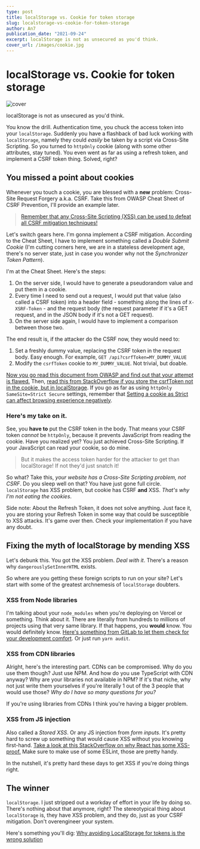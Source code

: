 ```yaml
---
type: post
title: localStorage vs. Cookie for token storage
slug: localstorage-vs-cookie-for-token-storage
author: An7
publication_date: "2021-09-24"
excerpt: localStorage is not as unsecured as you'd think.
cover_url: /images/cookie.jpg
---
```


# localStorage vs. Cookie for token storage

![cover](/images/cookie.jpg)

localStorage is not as unsecured as you'd think.

You know the drill. Authentication time, you chuck the access token into your
`localStorage`. Suddenly you have a flashback of bad luck working with
`localStorage`, namely they could _easily_ be taken by a script via Cross-Site
Scripting. So you turned to `httpOnly` cookie (along with some other attributes,
stay tuned). You even went as far as using a refresh token, and implement a CSRF
token thing. Solved, right?

## You missed a point about cookies

Whenever you touch a cookie, you are blessed with a **new** problem: Cross-Site
Request Forgery a.k.a. CSRF. Take this from OWASP Cheat Sheet of CSRF
Prevention, I'll provide an example later.

> [Remember that any Cross-Site Scripting (XSS) can be used to defeat all CSRF mitigation techniques!][1]

Let's switch gears here. I'm gonna implement a CSRF mitigation. According to the
Cheat Sheet, I have to implement something called a _Double Submit Cookie_ (I'm
cutting corners here, we are in a stateless development age, there's no server
state, just in case you wonder why not the _Synchronizer Token Pattern_).

I'm at the Cheat Sheet. Here's the steps:

1. On the server side, I would have to generate a pseudorandom value and put
   them in a cookie.
2. Every time I need to send out a request, I would put that value (also called
   a CSRF token) into a header field - something along the lines of
   `X-XSRF-Token` - and the request body (the request parameter if it's a GET
   request, and in the JSON body if it's not a GET request).
3. On the server side again, I would have to implement a comparison between
   those two.

The end result is, if the attacker do the CSRF now, they would need to:

1. Set a freshly dummy value, replacing the CSRF token in the request body. Easy
   enough. For example, `GET /api?csrfToken=MY_DUMMY_VALUE`
2. Modify the `csrfToken` cookie to `MY_DUMMY_VALUE`. Not trivial, but doable.

[Now you go read this document from OWASP and find out that your attempt is flawed.][2]
Then,
[read this from StackOverflow if you store the csrfToken not in the cookie, but in localStorage][3].
If you go as far as using `httpOnly SameSite=Strict Secure` settings, remember
that
[Setting a cookie as Strict can affect browsing experience negatively][4].

### Here's my take on it.

See, you **have to** put the CSRF token in the body. That means your CSRF token
_cannot_ be `httpOnly`, because it prevents JavaScript from reading the cookie.
Have you realized yet? You just achieved Cross-Site Scripting. If your
JavaScript can read your cookie, so do mine.

> But it makes the access token harder for the attacker to get than
> localStorage! If not they'd just snatch it!

So what? Take this, _your website has a Cross-Site Scripting problem, not CSRF_.
Do you sleep well on that? You have just gone full circle. `localStorage` has
XSS problem, but cookie has CSRF **and** XSS. _That's why I'm not eating the
cookies_.

Side note: About the Refresh Token, it does not solve anything. Just face it,
you are storing your Refresh Token in some way that could be susceptible to XSS
attacks. It's game over then. Check your implementation if you have any doubt.

## Fixing the myth of localStorage by mending XSS

Let's debunk this. You got the XSS problem. _Deal with it_. There's a reason why
`dangerouslySetInnerHTML` exists.

So where are you getting these foreign scripts to run on your site? Let's start
with some of the greatest archnemesis of `localStorage` doubters.

### XSS from Node libraries

I'm talking about your `node_modules` when you're deploying on Vercel or
something. Think about it. There are literally from hundreds to millions of
projects using that very same library. If that happens, you **would** know. You
would definitely know.
[Here's something from GitLab to let them check for your development comfort][5].
Or just run `yarn audit`.

### XSS from CDN libraries

Alright, here's the interesting part. CDNs can be compromised. Why do you use
them though? Just use NPM. And how do you use TypeScript with CDN anyway? Why
are your libraries not available in NPM? If it's that niche, why not just write
them yourselves if you're literally 1 out of the 3 people that would use those?
_Why do I have so many questions for you?_

If you're using libraries from CDNs I think you're having a bigger problem.

### XSS from JS injection

Also called a _Stored XSS_. Or any JS injection from _form inputs_. It's pretty
hard to screw up something that would cause XSS without you knowing first-hand.
[Take a look at this StackOverflow on why React has some XSS-proof.][6]
Make sure to make use of some ESLint, those are pretty handy.

In the nutshell, it's pretty hard these days to get XSS if you're doing things
right.

## The winner

`localStorage`. I just stripped out a workday of effort in your life by doing
so. There's nothing about that anymore, right? The stereotypical thing about
`localStorage` is, they have XSS problem, and they do, just as your CSRF
mitigation. Don't overengineer your system.

Here's something you'll dig:
[Why avoiding LocalStorage for tokens is the wrong solution][7]

[1]: https://cheatsheetseries.owasp.org/cheatsheets/Cross-Site_Request_Forgery_Prevention_Cheat_Sheet.html
[2]: https://owasp.org/www-pdf-archive/David_Johansson-Double_Defeat_of_Double-Submit_Cookie.pdf
[3]: https://stackoverflow.com/a/37169633
[4]: https://www.netsparker.com/blog/web-security/same-site-cookie-attribute-prevent-cross-site-request-forgery
[5]: https://docs.gitlab.com/ee/user/application_security/dependency_scanning
[6]: https://stackoverflow.com/q/33644499
[7]: https://pragmaticwebsecurity.com/articles/oauthoidc/localstorage-xss.html
